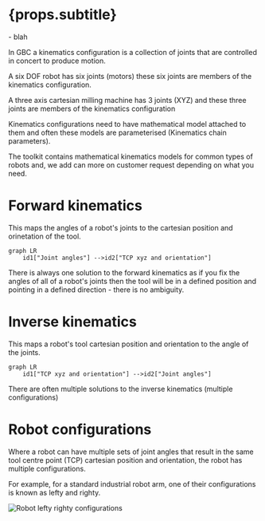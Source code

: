 
# {props.subtitle}

<Tldr>
     - blah
</Tldr>

In GBC a kinematics configuration is a collection of joints that are controlled in concert to produce motion.

A six DOF robot has six joints (motors) these six joints are members of the kinematics configuration.

A three axis cartesian milling machine has 3 joints (XYZ) and these three joints are members of the kinematics configuration

Kinematics configurations need to have mathematical model attached to them and often these models are parameterised (Kinematics chain parameters).

The toolkit contains mathematical kinematics models for common types of robots and, we add can more on customer request depending on what you need.

# Forward kinematics
This maps the angles of a robot's joints to the cartesian position and orinetation of the tool.
```mermaid
graph LR
    id1["Joint angles"] -->id2["TCP xyz and orientation"]
```

There is always one solution to the forward kinematics as if you fix the angles of all of a robot's joints then the tool will be in a defined position and pointing in a defined direction - there is no ambiguity.

# Inverse kinematics
This maps a robot's tool cartesian position and orientation to the angle of the joints.
```mermaid
graph LR
    id1["TCP xyz and orientation"] -->id2["Joint angles"]
```
There are often multiple solutions to the inverse kinematics (multiple configurations)

# Robot configurations

Where a robot can have multiple sets of joint angles that result in the same tool centre point (TCP) cartesian position and orientation, the robot has multiple configurations.

For example, for a standard industrial robot arm, one of their configurations is known as lefty and righty.

<Image meta={lefty_righty} alt="Robot lefty righty configurations"/>



